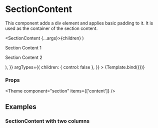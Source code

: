 
<Meta title="Components/Section/SectionContent" component={SectionContent} />

# SectionContent

This component adds a div element and applies basic padding to it.
It is used as the container of the section content.

  <SectionContent {...args}>{children}</SectionContent>
)

<Canvas>
  <Story
    name="Default"
    args={{
      children: (
        <>
          <p>Section Content 1</p>
          <p>Section Content 2</p>
        </>
      ),
    }}
    argTypes={{
      children: { control: false },
    }}
  >
    {Template.bind({})}
  </Story>
</Canvas>

### Props

<ArgsTable story="Default" />



<Theme component="section" items={['content']} />

## Examples

### SectionContent with two columns

<Canvas>
  <Story name="SectionContent with two columns">
    <SectionContent layout={SectionContentLayout.twoColumnGrid}>
      <DescriptionItem title="E-mail" content="admin@aboutbits.it" />
      <DescriptionItem title="Name" content="John Doe" />
      <DescriptionItem
        title="Bio"
        content="John Doe is the main antagonist of the 1995 dark psychological mystery-thriller film Se7en. He is a serial killer bent on savagely punishing those who have committed the seven deadly sins and bring attention to evil in a world that he claims is apathetic."
        className="xl:col-span-2"
      />
    </SectionContent>
  </Story>
</Canvas>
